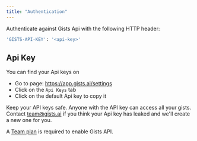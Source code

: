 ```yaml
---
title: "Authentication"
---
```


Authenticate against Gists Api with the following HTTP header:

```bash
'GISTS-API-KEY': '<api-key>'
```

## Api Key

You can find your Api keys on
- Go to page: https://app.gists.ai/settings
- Click on the `Api Keys` tab
- Click on the default Api key to copy it

<Warning>Keep your API keys safe.</Warning>
<Warning>Anyone with the API key can access all your gists.</Warning>
<Info>Contact team@gists.ai if you think your Api key has leaked and we'll create a new one for you.</Info>

<Tip>A [Team plan](https://gists.ai/pricing) is required to enable Gists API.</Tip>